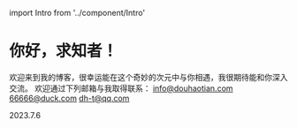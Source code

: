 ﻿import Intro from '../component/Intro'

<Intro title='About'/>

# 你好，求知者！
欢迎来到我的博客，很幸运能在这个奇妙的次元中与你相遇，我很期待能和你深入交流。
欢迎通过下列邮箱与我取得联系：
info@douhaotian.com
66666@duck.com
dh-t@qq.com

2023.7.6
